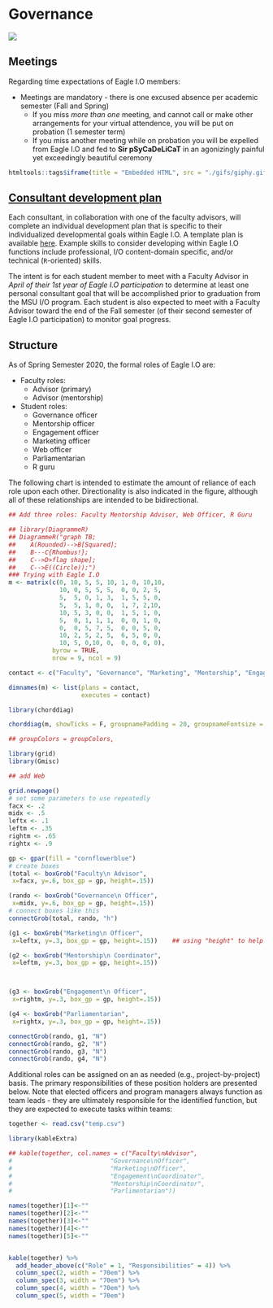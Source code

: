 # Governance {#governance}

![](images/governance.png)

## Meetings

Regarding time expectations of Eagle I.O members:  

* Meetings are mandatory - there is one excused absence per academic semester (Fall and Spring)
    + If you miss *more than one* meeting, and cannot call or make other arrangements for your virtual attendence, you will be put on probation (1 semester term) 
    + If you miss another meeting while on probation you will be expelled from Eagle I.O and fed to **Sir pSyCaDeLiCaT** in an agonizingly painful yet exceedingly beautiful ceremony

```{r kitty3, echo=FALSE, warning=FALSE}
htmltools::tags$iframe(title = "Embedded HTML", src = "./gifs/giphy.gif", height=490, width=490)
```

## [Consultant development plan](https://docs.google.com/document/d/13OhBJgO4Lr40uA9s3tLBTm17TNRrQa-NJnfTIbSGmT4/edit?usp=sharing) 

Each consultant, in collaboration with one of the faculty advisors, will complete an individual development plan that is specific to their individualized developmental goals within Eagle I.O. A template plan is available [here](https://docs.google.com/document/d/13OhBJgO4Lr40uA9s3tLBTm17TNRrQa-NJnfTIbSGmT4/edit?usp=sharing). Example skills to consider developing within Eagle I.O functions include professional, I/O content-domain specific, and/or technical (`R`-oriented) skills.

The intent is for each student member to meet with a Faculty Advisor in *April of their 1st year of Eagle I.O participation* to determine at least one personal consultant goal that will be accomplished prior to graduation from the MSU I/O program. Each student is also expected to meet with a Faculty Advisor toward the end of the Fall semester (of their second semester of Eagle I.O participation) to monitor goal progress.

## Structure {#roles}

As of Spring Semester 2020, the formal roles of Eagle I.O are:

* Faculty roles:
    + Advisor (primary)
    + Advisor (mentorship)  
    

* Student roles:
    + Governance officer
    + Mentorship officer
    + Engagement officer
    + Marketing officer
    + Web officer
    + Parliamentarian 
    + R guru

The following chart is intended to estimate the amount of reliance of each role upon each other. Directionality is also indicated in the figure, although all of these relationships are intended to be bidirectional.

```{r FunkyInteractiveChart, include=FALSE, echo=FALSE, warning=FALSE, message=FALSE, fig.height=11}

## Add three roles: Faculty Mentorship Advisor, Web Officer, R Guru

## library(DiagrammeR)
## DiagrammeR("graph TB;
##    A(Rounded)-->B[Squared];
##    B---C{Rhombus!};
##    C-->D>flag shape];
##    C-->E((Circle));")
### Trying with Eagle I.O
m <- matrix(c(0, 10, 5, 5, 10, 1, 0, 10,10,
              10, 0, 5, 5, 5,  0, 0, 2, 5,    
              5,  5, 0, 1, 3,  1, 5, 5, 0,
              5,  5, 1, 0, 0,  1, 7, 2,10,    
              10, 5, 3, 0, 0,  1, 5, 1, 0, 
              5,  0, 1, 1, 1,  0, 0, 1, 0,
              0,  0, 5, 7, 5,  0, 0, 5, 0,
              10, 2, 5, 2, 5,  6, 5, 0, 0,
              10, 5, 0,10, 0,  0, 0, 0, 0),              
            byrow = TRUE,
            nrow = 9, ncol = 9)

contact <- c("Faculty", "Governance", "Marketing", "Mentorship", "Engagement", "Parliament", "R", "Website", "Faculty2")

dimnames(m) <- list(plans = contact,
                    executes = contact)

library(chorddiag)

chorddiag(m, showTicks = F, groupnamePadding = 20, groupnameFontsize = 12)

## groupColors = groupColors, 

```

```{r trying, echo=FALSE, warning=FALSE, message=FALSE, include=FALSE}

library(grid)
library(Gmisc)

## add Web 

grid.newpage()
# set some parameters to use repeatedly
facx <- .2
midx <- .5
leftx <- .1
leftm <- .35
rightm <- .65
rightx <- .9

gp <- gpar(fill = "cornflowerblue")
# create boxes
(total <- boxGrob("Faculty\n Advisor", 
 x=facx, y=.6, box_gp = gp, height=.15))

(rando <- boxGrob("Governance\n Officer", 
 x=midx, y=.6, box_gp = gp, height=.15))
# connect boxes like this
connectGrob(total, rando, "h")

(g1 <- boxGrob("Marketing\n Officer", 
 x=leftx, y=.3, box_gp = gp, height=.15))    ## using "height" to help with forced breaks

(g2 <- boxGrob("Mentorship\n Coordinator", 
 x=leftm, y=.3, box_gp = gp, height=.15))



(g3 <- boxGrob("Engagement\n Officer", 
 x=rightm, y=.3, box_gp = gp, height=.15))

(g4 <- boxGrob("Parliamentarian", 
 x=rightx, y=.3, box_gp = gp, height=.15))

connectGrob(rando, g1, "N")
connectGrob(rando, g2, "N")
connectGrob(rando, g3, "N")
connectGrob(rando, g4, "N")

```

Additional roles can be assigned on an as needed (e.g., project-by-project) basis. The primary responsibilities of these position holders are presented below. Note that elected officers and program managers always function as team leads - they are ultimately responsible for the identified function, but they are expected to execute tasks within teams:


```{r roles, echo=FALSE, warning=FALSE, message=FALSE}


together <- read.csv("temp.csv")

library(kableExtra)

## kable(together, col.names = c("Faculty\nAdvisor",
#                           "Governance\nOfficer",
#                           "Marketing\nOfficer",
#                           "Engagement\nCoordinator",
#                           "Mentorship\nCoordinator",
#                           "Parlimentarian"))

names(together)[1]<-""
names(together)[2]<-""
names(together)[3]<-""
names(together)[4]<-""
names(together)[5]<-""


kable(together) %>%
  add_header_above(c("Role" = 1, "Responsibilities" = 4)) %>%
  column_spec(2, width = "70em") %>%
  column_spec(3, width = "70em") %>%
  column_spec(4, width = "70em") %>%
  column_spec(5, width = "70em")

```



